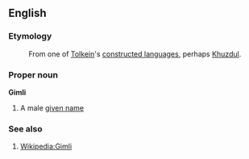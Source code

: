==English==

===Etymology===
: From one of [[Wikipedia:Tolkein|Tolkein]]'s [[constructed languages]], perhaps [[Khuzdul]].

===Proper noun===
'''Gimli'''

# A male [[given name]]

===See also===

# [[Wikipedia:Gimli]]